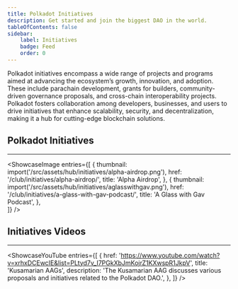 ```yaml
---
title: Polkadot Initiatives
description: Get started and join the biggest DAO in the world.
tableOfContents: false
sidebar: 
    label: Initiatives
    badge: Feed
    order: 0
---
```



Polkadot initiatives encompass a wide range of projects and programs aimed at advancing the ecosystem’s growth, innovation, and adoption. These include parachain development, grants for builders, community-driven governance proposals, and cross-chain interoperability projects. Polkadot fosters collaboration among developers, businesses, and users to drive initiatives that enhance scalability, security, and decentralization, making it a hub for cutting-edge blockchain solutions.

## Polkadot Initiatives
----------------
<ShowcaseImage
  entries={[
        {
      thumbnail: import('/src/assets/hub/initiatives/alpha-airdrop.png'),
      href: '/club/initiatives/alpha-airdrop/',
      title: 'Alpha Airdrop',
    },
                     {
      thumbnail: import('/src/assets/hub/initiatives/aglasswithgav.png'),
      href: '/club/initiatives/a-glass-with-gav-podcast/',
      title: 'A Glass with Gav Podcast',
      },  
  ]}
/>


## Initiatives Videos
----------------
<ShowcaseYouTube
  entries={[
    {
      href: 'https://www.youtube.com/watch?v=xrhxDCEwcIE&list=PLtyd7v_I7PGkXbJmKojrZ1KXwspR1JkpV',
      title: 'Kusamarian AAGs',
	  description: 'The Kusamarian AAG discusses various proposals and initiatives related to the Polkadot DAO.',
    },
  ]}
/>

